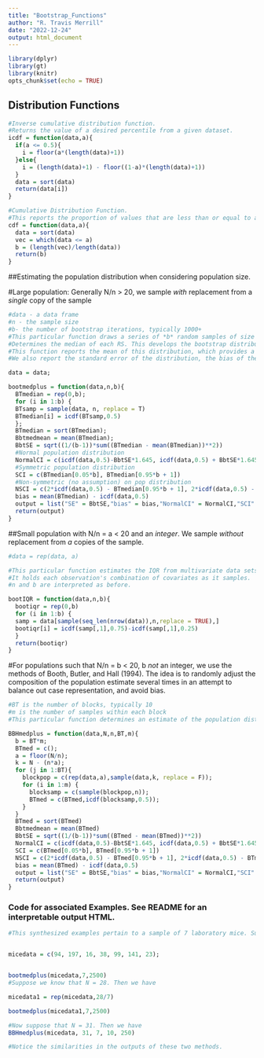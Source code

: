 ```yaml
---
title: "Bootstrap_Functions"
author: "R. Travis Merrill"
date: "2022-12-24"
output: html_document
---
```


```r
library(dplyr)
library(gt)
library(knitr)
opts_chunk$set(echo = TRUE)
```

## Distribution Functions 

```r
#Inverse cumulative distribution function.
#Returns the value of a desired percentile from a given dataset. 
icdf = function(data,a){
  if(a <= 0.5){
    i = floor(a*(length(data)+1))
  }else{
    i = (length(data)+1) - floor((1-a)*(length(data)+1))
  }
  data = sort(data)
  return(data[i])
}
```

```r
#Cumulative Distribution Function.
#This reports the proportion of values that are less than or equal to a given value.
cdf = function(data,a){
  data = sort(data)
  vec = which(data <= a)
  b = (length(vec)/length(data))
  return(b)
}
```

##Estimating the population distribution when considering population size. 
<br>

#Large population: Generally N/n > 20, we sample *with* replacement from a *single* copy of the sample
```r

#data - a data frame
#n - the sample size 
#b- the number of bootstrap iterations, typically 1000+
#This particular function draws a series of *b* random samples of size *n* from the original sample data and
#Determines the median of each RS. This develops the bootstrap distribution of the population median.
#This function reports the mean of this distribution, which provides a statistically sound estimate of the unknown population median. 
#We also report the standard error of the distribution, the bias of the estimator, and Normal, Symetrric, and Non-Symetric confidence intervals of the estimate. 

data = data;

bootmedplus = function(data,n,b){
  BTmedian = rep(0,b);
  for (i in 1:b) {
  BTsamp = sample(data, n, replace = T)
  BTmedian[i] = icdf(BTsamp,0.5)
  };
  BTmedian = sort(BTmedian);
  Bbtmedmean = mean(BTmedian);
  BbtSE = sqrt((1/(b-1))*sum((BTmedian - mean(BTmedian))**2))
  #Normal population distribution
  NormalCI = c(icdf(data,0.5)-BbtSE*1.645, icdf(data,0.5) + BbtSE*1.645)
  #Symmetric population distribution 
  SCI = c(BTmedian[0.05*b], BTmedian[0.95*b + 1])
  #Non-symmetric (no assumption) on pop distribution 
  NSCI = c(2*icdf(data,0.5) - BTmedian[0.95*b + 1], 2*icdf(data,0.5) - BTmedian[0.05*b])
  bias = mean(BTmedian) - icdf(data,0.5)
  output = list("SE" = BbtSE,"bias" = bias,"NormalCI" = NormalCI,"SCI" = SCI,"NSCI" = NSCI)
  return(output)
}
```

##Small population with N/n = a < 20 and an *integer*. We sample *without* replacement from *a* copies of the sample. 
```r

#data = rep(data, a)

#This particular function estimates the IQR from multivariate data sets.
#It holds each observation's combination of covariates as it samples. 
#n and b are interpreted as before.

bootIQR = function(data,n,b){
  bootiqr = rep(0,b)
  for (i in 1:b) {
  samp = data[sample(seq_len(nrow(data)),n,replace = TRUE),]
  bootiqr[i] = icdf(samp[,1],0.75)-icdf(samp[,1],0.25)
  }
  return(bootiqr)
}

```

#For populations such that N/n = b < 20, b *not* an integer, we use the methods of Booth, Butler, and Hall (1994). The idea is to randomly adjust the composition of the population estimate several times in an attempt to balance out case representation, and avoid bias. 

```r
#BT is the number of blocks, typically 10
#m is the number of samples within each block 
#This particular function determines an estimate of the population distribution of medians, and returns variase statistics and confidence intervals. 

BBHmedplus = function(data,N,n,BT,m){
  b = BT*m;
  BTmed = c();
  a = floor(N/n);
  k = N - (n*a);
  for (j in 1:BT){
    blockpop = c(rep(data,a),sample(data,k, replace = F));
    for (i in 1:m) {
      blocksamp = c(sample(blockpop,n));
      BTmed = c(BTmed,icdf(blocksamp,0.5));
    }
  }
  BTmed = sort(BTmed)
  Bbtmedmean = mean(BTmed)
  BbtSE = sqrt((1/(b-1))*sum((BTmed - mean(BTmed))**2))
  NormalCI = c(icdf(data,0.5)-BbtSE*1.645, icdf(data,0.5) + BbtSE*1.645)
  SCI = c(BTmed[0.05*b], BTmed[0.95*b + 1])
  NSCI = c(2*icdf(data,0.5) - BTmed[0.95*b + 1], 2*icdf(data,0.5) - BTmed[0.05*b])
  bias = mean(BTmed) - icdf(data,0.5)
  output = list("SE" = BbtSE,"bias" = bias,"NormalCI" = NormalCI,"SCI" = SCI,"NSCI" = NSCI)
  return(output)
}

```


### Code for associated Examples. See README for an interpretable output HTML. 

```r
#This synthesized examples pertain to a sample of 7 laboratory mice. Suppose these scores pertain to the post surgery survival time, in days, of mice after given pre-surgical treatment.


micedata = c(94, 197, 16, 38, 99, 141, 23);


bootmedplus(micedata,7,2500)
#Suppose we know that N = 28. Then we have 

micedata1 = rep(micedata,28/7)

bootmedplus(micedata1,7,2500)

#Now suppose that N = 31. Then we have 
BBHmedplus(micedata, 31, 7, 10, 250)

#Notice the similarities in the outputs of these two methods. 
```

